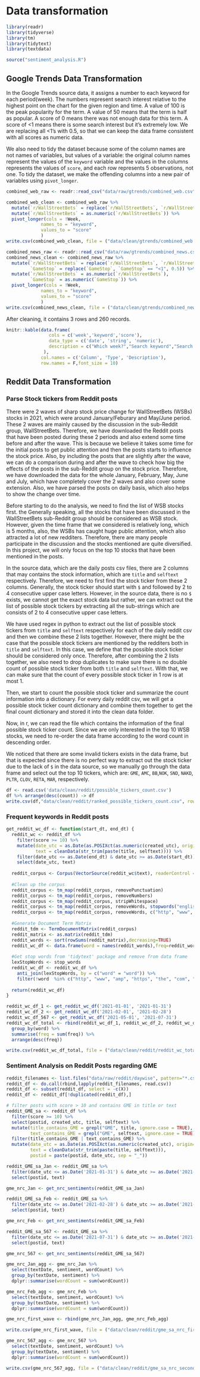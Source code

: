 # Data transformation

```r
library(readr)
library(tidyverse)
library(tm)
library(tidytext)
library(textdata)

source("sentiment_analysis.R")
```


## Google Trends Data Transformation
In the Google Trends source data, it assigns a number to each keyword for each period(week). The numbers represent search interest relative to the highest point on the chart for the given region and time. A value of 100 is the peak popularity for the term. A value of 50 means that the term is half as popular. A score of 0 means there was not enough data for this term. A score of <1 means there is some search interest but it's extremely low. We are replacing all <1's with 0.5, so that we can keep the data frame consistent with all scores as numeric data. 

We also need to tidy the dataset because some of the column names are not names of variables, but values of a variable: the original column names represent the values of the `keyword` variable and the values in the columns represents the values of `score`, and each row represents 5 observations, not one. To tidy the dataset, we make the offending columns into a new pair of variables using `pivot_longer`. 
```r
combined_web_raw <- readr::read_csv("data/raw/gtrends/combined_web.csv")

combined_web_clean <- combined_web_raw %>%
  mutate(`r/WallStreetBets` = replace(`r/WallStreetBets`, `r/WallStreetBets` == "<1", 0.5)) %>%
  mutate(`r/WallStreetBets` = as.numeric(`r/WallStreetBets`)) %>%
  pivot_longer(cols = !Week,
             names_to = "keyword",
             values_to = "score"
             )
write.csv(combined_web_clean, file = ("data/clean/gtrends/combined_web.csv"),row.names=FALSE)

combined_news_raw <- readr::read_csv("data/raw/gtrends/combined_news.csv")
combined_news_clean <- combined_news_raw %>%
  mutate(`r/WallStreetBets` = replace(`r/WallStreetBets`, `r/WallStreetBets` == "<1", 0.5),
         `GameStop` = replace(`GameStop`, `GameStop` == "<1", 0.5)) %>%
  mutate(`r/WallStreetBets` = as.numeric(`r/WallStreetBets`),
         `GameStop` = as.numeric(`GameStop`)) %>%
  pivot_longer(cols = !Week,
             names_to = "keyword",
             values_to = "score"
             )
write.csv(combined_news_clean, file = ("data/clean/gtrends/combined_news.csv"),row.names=FALSE)
```

After cleaning, it contains 3 rows and 260 records.
```r
knitr::kable(data.frame(
                cols = c('week','keyword','score'),
                data_type = c('date', 'string', 'numeric'),
                description = c("Which week?","Search keyword","Search interest score")
              ), 
             col.names = c('Column', 'Type', 'Description'),
             row.names = F,font_size = 10)
```


## Reddit Data Transformation

### Parse Stock tickers from Reddit posts
There were 2 waves of sharp stock price change for WallStreetBets (WSBs) stocks in 2021, which were around January/Feburary and May/June period. These 2 waves are mainly caused by the discussion in the sub-Reddit group, WallStreetBets. Therefore, we have downloaded the Reddit posts that have been posted during these 2 periods and also extend some time before and after the wave. This is because we believe it takes some time for the initial posts to get public attention and then the posts starts to influence the stock price. Also, by including the posts that are slightly after the wave, we can do a comparison during and after the wave to check how big the effects of the posts in the sub-Reddit group on the stock price. Therefore, we have downloaded the data for the whole January, February, May, June and July, which have completely cover the 2 waves and also cover some extension. Also, we have parsed the posts on daily basis, which also helps to show the change over time.

Before starting to do the analysis, we need to find the list of WSB stocks first. the Generally speaking, all the stocks that have been discussed in the WallStreetBets sub-Reddit group should be considered as WSB stock. However, given the time frame that we considered is relatively long, which is 5 months, also, the WSBs has caught huge public attention, which also attracted a lot of new redditers. Therefore, there are many people participate in the discussion and the stocks mentioned are quite diversified. In this project, we will only focus on the top 10 stocks that have been mentioned in the posts. 

In the source data, which are the daily posts csv files, there are 2 columns that may contains the stock information, which are `title` and `selftext` respectively. Therefore, we need to first find the stock ticker from these 2 columns. Generally, the stock ticker should start with `$` and followed by 2 to 4 consecutive upper case letters. However, in the source data, there is no `$` exists, we cannot get the exact stock data but rather, we can extract out the list of possible stock tickers by extracting all the sub-strings which are consists of 2 to 4 consecutive upper case letters. 

We have used regex in python to extract out the list of possible stock tickers from `title` and `selftext` respectively for each of the daily reddit csv and then we combine these 2 lists together. However, there might be the case that the possible stock tickers are mentioned by the redditers both in `title` and `selftext`. In this case, we define that the possible stock ticker should be considered only once. Therefore, after combining the 2 lists together, we also need to drop duplicates to make sure there is no double count of possible stock ticker from both `title` and `selftext`. With that, we can make sure that the count of every possible stock ticker in 1 row is at most 1. 

Then, we start to count the possible stock ticker and summarize the count information into a dictionary. For every daily reddit csv, we will get a possible stock ticker count dictionary and combine them together to get the final count dictionary and stored it into the clean data folder. 

Now, in r, we can read the file which contains the information of the final possible stock ticker count. Since we are only interested in the top 10 WSB stocks, we need to re-order the data frame according to the word count in descending order. 

We noticed that there are some invalid tickers exists in the data frame, but that is expected since there is no perfect way to extract out the stock ticker due to the lack of `$` in the data source, so we manually go through the data frame and select out the top 10 tickers, which are: `GME`, `AMC`, `BB`,`NOK`, `SND`, `NAKD`, `PLTR`, `CLOV`, `RETA`, `MAR`, respectively.

```r
df <- read.csv('data/clean/reddit/possible_tickers_count.csv')
df %>% arrange(desc(count)) -> df
write.csv(df,"data/clean/reddit/ranked_possible_tickers_count.csv", row.names = FALSE)
```


### Frequent keywords in Reddit posts
```r
get_reddit_wc_df <- function(start_dt, end_dt) {
  reddit_wc <- reddit_df %>%
    filter(score >= 10) %>%
    mutate(date_utc = as.Date(as.POSIXct(as.numeric(created_utc), origin="1970-01-01")),
           text = cleanData(str_trim(paste(title, selftext)))) %>%
    filter(date_utc <= as.Date(end_dt) & date_utc >= as.Date(start_dt)) %>%
    select(date_utc, text)
  
  reddit_corpus <- Corpus(VectorSource(reddit_wc$text), readerControl = list(reader = readPlain, language = "en_US", load = TRUE))
    
  #Clean up the corpus
  reddit_corpus <- tm_map(reddit_corpus, removePunctuation)
  reddit_corpus <- tm_map(reddit_corpus, removeNumbers)
  reddit_corpus <- tm_map(reddit_corpus, stripWhitespace)
  reddit_corpus <- tm_map(reddit_corpus, removeWords, stopwords("english"))
  reddit_corpus <- tm_map(reddit_corpus, removeWords, c("http", "www", "amp", "https", "the", "com"))
  
  #Generate Document Term Matrix
  reddit_tdm <- TermDocumentMatrix(reddit_corpus)
  reddit_matrix <- as.matrix(reddit_tdm) 
  reddit_words <- sort(rowSums(reddit_matrix),decreasing=TRUE) 
  reddit_wc_df <- data.frame(word = names(reddit_words),freq=reddit_words)
  
  #Get stop words from 'tidytext' package and remove from data frame
  lexStopWords <- stop_words
  reddit_wc_df <- reddit_wc_df %>% 
    anti_join(lexStopWords, by = c("word" = "word")) %>% 
    filter(!word  %in% c("http", "www", "amp", "https", "the", "com", "removed", "deleted", "don", "png"))
  
  return(reddit_wc_df)
}

reddit_wc_df_1 <- get_reddit_wc_df('2021-01-01', '2021-01-31')
reddit_wc_df_2 <- get_reddit_wc_df('2021-02-01', '2021-02-28')
reddit_wc_df_567 <- get_reddit_wc_df('2021-05-01', '2021-07-31')
reddit_wc_df_total <- rbind(reddit_wc_df_1, reddit_wc_df_2, reddit_wc_df_567) %>%
  group_by(word) %>%
  summarise(freq = sum(freq)) %>%
  arrange(desc(freq))

write.csv(reddit_wc_df_total, file = ("data/clean/reddit/reddit_wc_total.csv"), row.names=FALSE)
```



### Sentiment Analysis on Reddit Posts regarding GME

```r
reddit_filenames <- list.files("data/raw/reddit/daywise", pattern="*.csv", full.names=TRUE)
reddit_df <- do.call(rbind,lapply(reddit_filenames, read.csv))
reddit_df <- subset(reddit_df, select = -c(X))
reddit_df <- reddit_df[!duplicated(reddit_df),]
```


```r
# filter posts with score > 10 and contains GME in title or text
reddit_GME_sa <- reddit_df %>%
  filter(score >= 10) %>%
  select(postid, created_utc, title, selftext) %>%
  mutate(title_contains_GME = grepl("GME", title, ignore.case = TRUE),
         text_contains_GME = grepl("GME", selftext, ignore.case = TRUE)) %>%
  filter(title_contains_GME | text_contains_GME) %>%
  mutate(date_utc = as.Date(as.POSIXct(as.numeric(created_utc), origin="1970-01-01")),
         text = cleanData(str_trim(paste(title, selftext))),
         postid = paste(postid, date_utc, sep = "_"))
```

```r
reddit_GME_sa_Jan <- reddit_GME_sa %>%
  filter(date_utc <= as.Date('2021-01-31') & date_utc >= as.Date('2021-01-01')) %>%
  select(postid, text)

gme_nrc_Jan <- get_nrc_sentiments(reddit_GME_sa_Jan)
```

```r
reddit_GME_sa_Feb <- reddit_GME_sa %>%
  filter(date_utc <= as.Date('2021-02-28') & date_utc >= as.Date('2021-02-01')) %>%
  select(postid, text)

gme_nrc_Feb <- get_nrc_sentiments(reddit_GME_sa_Feb)
```

```r
reddit_GME_sa_567 <- reddit_GME_sa %>%
  filter(date_utc <= as.Date('2021-07-31') & date_utc >= as.Date('2021-05-01')) %>%
  select(postid, text)

gme_nrc_567 <- get_nrc_sentiments(reddit_GME_sa_567)
```

```r
gme_nrc_Jan_agg <- gme_nrc_Jan %>%
  select(textDate, sentiment, wordCount) %>%
  group_by(textDate, sentiment) %>%
  dplyr::summarise(wordCount = sum(wordCount)) 

gme_nrc_Feb_agg <- gme_nrc_Feb %>%
  select(textDate, sentiment, wordCount) %>%
  group_by(textDate, sentiment) %>%
  dplyr::summarise(wordCount = sum(wordCount)) 

gme_nrc_first_wave <- rbind(gme_nrc_Jan_agg, gme_nrc_Feb_agg)

write.csv(gme_nrc_first_wave, file = ("data/clean/reddit/gme_sa_nrc_first_wave.csv"), row.names=FALSE)
``` 


```r
gme_nrc_567_agg <- gme_nrc_567 %>%
  select(textDate, sentiment, wordCount) %>%
  group_by(textDate, sentiment) %>%
  dplyr::summarise(wordCount = sum(wordCount)) 

write.csv(gme_nrc_567_agg, file = ("data/clean/reddit/gme_sa_nrc_second_wave.csv"), row.names=FALSE)
```
